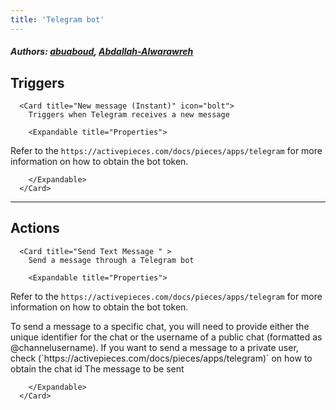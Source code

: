 ```yaml
---
title: 'Telegram bot'
---
```


##### Authors: [abuaboud](https://github.com/abuaboud), [Abdallah-Alwarawreh](https://github.com/Abdallah-Alwarawreh)


## Triggers


      <Card title="New message (Instant)" icon="bolt">
        Triggers when Telegram receives a new message

        <Expandable title="Properties">
          
<ResponseField name="Bot Token" required type="Secret_text">

Refer to the `https://activepieces.com/docs/pieces/apps/telegram` for more information on how to obtain the bot token.

</ResponseField>
              
        </Expandable>
      </Card>
  

---

## Actions


      <Card title="Send Text Message " >
        Send a message through a Telegram bot

        <Expandable title="Properties">
          
<ResponseField name="Bot Token" required type="Secret_text">

Refer to the `https://activepieces.com/docs/pieces/apps/telegram` for more information on how to obtain the bot token.

</ResponseField>
            
<ResponseField name="Chat Id" required type="Short_text">
To send a message to a specific chat, you will need to provide either the unique identifier for the chat or the username of a public chat (formatted as @channelusername). If you want to send a message to a private user, check (`https://activepieces.com/docs/pieces/apps/telegram)` on how to obtain the chat id
</ResponseField>
            
<ResponseField name="Message" required type="Long_text">
The message to be sent
</ResponseField>
              
        </Expandable>
      </Card>
  
